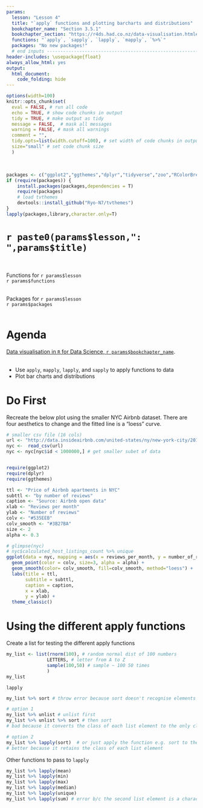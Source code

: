 ```yaml
---
params:
  lesson: "Lesson 4"
  title: "`apply` functions and plotting barcharts and distributions"
  bookchapter_name: "Section 3.5.1"    
  bookchapter_section: "https://r4ds.had.co.nz/data-visualisation.html#facets"
  functions: "`apply`, `sapply`, `lapply`, `mapply`, `%>%`"
  packages: "No new packages!"      
  # end inputs ---------------------------------------------------------------
header-includes: \usepackage{float}
always_allow_html: yes
output:
  html_document:
    code_folding: hide
---
```

  
```r
options(width=100)
knitr::opts_chunk$set(
  eval = FALSE, # run all code
  echo = TRUE, # show code chunks in output 
  tidy = TRUE, # make output as tidy
  message = FALSE,  # mask all messages
  warning = FALSE, # mask all warnings 
  comment = "",
  tidy.opts=list(width.cutoff=100), # set width of code chunks in output
  size="small" # set code chunk size
  )
```
\

<!-- install packages -->
```r
packages <- c("ggplot2","ggthemes","dplyr","tidyverse","zoo","RColorBrewer","viridis","plyr")   
if (require(packages)) {
    install.packages(packages,dependencies = T)
    require(packages)
    # load tvthemes
    devtools::install_github("Ryo-N7/tvthemes")
}
lapply(packages,library,character.only=T)  
```

<!-- ____________________________________________________________________________ -->
<!-- ____________________________________________________________________________ -->
<!-- ____________________________________________________________________________ -->
<!-- start body -->

# `r paste0(params$lesson,": ",params$title)`    
\  

Functions for `r params$lesson`  
`r params$functions`    
\    

Packages for `r params$lesson`          
`r params$packages`        
\    

# Agenda

[Data visualisation in `R` for Data Science, `r params$bookchapter_name`](`r params$bookchapter_section`).      
\  

<!--  end yaml template------------------------------------------------------- -->  
  
* Use `apply`, `mapply`, `lapply`, and `sapply` to apply functions to data  
* Plot bar charts and distributions  

# Do First    

Recreate the below plot using the smaller NYC Airbnb dataset. There are four aesthetics to change and the fitted line is a "loess" curve.        

```r
# smaller csv file (16 cols)
url <- "http://data.insideairbnb.com/united-states/ny/new-york-city/2019-06-02/visualisations/listings.csv"
nyc <-  read_csv(url)
nyc <- nyc[nyc$id < 1000000,] # get smaller subet of data


require(ggplot2)
require(dplyr)
require(ggthemes)

ttl <- "Price of Airbnb apartments in NYC"
subttl <- "by number of reviews"
caption <- "Source: Airbnb open data"
xlab <- "Reviews per month"
ylab <- "Number of reviews"  
colv <- "#535EEB"
colv_smooth <- "#3B27BA"
size <- 2
alpha <- 0.3

# glimpse(nyc)  
# nyc$calculated_host_listings_count %>% unique
ggplot(data = nyc, mapping = aes(x = reviews_per_month, y = number_of_reviews)) +
  geom_point(color = colv, size=3, alpha = alpha) +
  geom_smooth(color= colv_smooth, fill=colv_smooth, method="loess") +
  labs(title = ttl,
       subtitle = subttl,
       caption = caption,
       x = xlab,
       y = ylab) +
  theme_classic()
```

# Using the different apply functions 

Create a list for testing the different apply functions  
```r
my_list <- list(rnorm(100), # random normal dist of 100 numbers
               LETTERS, # letter from A to Z
               sample(100,50) # sample ~ 100 50 times
               )
my_list
```

`lapply`      
```r
my_list %>% sort # throw error because sort doesn't recognise elements within list

# option 1
my_list %>% unlist # unlist first
my_list %>% unlist %>% sort # then sort
# bad because it converts the class of each list element to the only class possible across each element, a character   

# option 2
my_list %>% lapply(sort)  # or just apply the function e.g. sort to the entire list
# better because it retains the class of each list element 
```

Other functions to pass to `lapply`    
```r
my_list %>% lapply(mean)
my_list %>% lapply(min)
my_list %>% lapply(max)
my_list %>% lapply(median)
my_list %>% lapply(unique)
my_list %>% lapply(sum) # error b/c the second list element is a character class 
```


